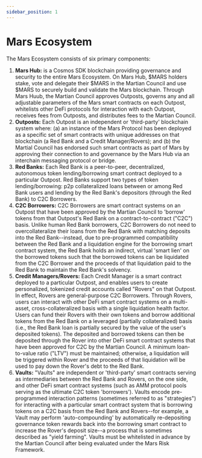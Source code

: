 ```yaml
---
sidebar_position: 1
---
```


# Mars Ecosystem

The Mars Ecosystem consists of six primary components: 

1. **Mars Hub:** is a Cosmos SDK blockchain providing governance and security to the entire Mars Ecosystem. On Mars Hub, $MARS holders stake, vote and delegate their $MARS in the Martian Council and use $MARS to securely build and validate the Mars blockchain. Through Mars Huub, the Martian Council approves Outposts, governs any and all adjustable parameters of the Mars smart contracts on each Outpost, whitelists other DeFi protocols for interaction with each Outpost, receives fees from Outposts, and distributes fees to the Martian Council. 
2. **Outposts:** Each Outpost is an independent or 'third-party' blockchain system where: (a) an instance of the Mars Protocol has been deployed as a specific set of smart contracts with unique addresses on that blockchain (a Red Bank and a Credit Manager/Rovers); and (b) the Martial Council has endorsed such smart contracts as part of Mars by approving their connection to and governance by the Mars Hub via an interchain messaging protocol or bridge. 
3. **Red Banks:** Each Red Bank is a peer-to-peer, decentralized, autonomous token lending/borrowing smart contract deployed to a particular Outpost. Red Banks support two types of token lending/borrowing: p2p collateralized loans between or among Red Bank users and lending by the Red Bank's depositors (through the Red Bank) to C2C Borrowers. 
4. **C2C Borrowers:** C2C Borrowers are smart contract systems on an Outpost that have been approved by the Martian Council to 'borrow' tokens from that Outpost's Red Bank on a contract-to-contract ("C2C") basis. Unlike human Red Bank borrowers, C2C Borrowers do not need to overcollateralize their loans from the Red Bank with matching deposits into the Red Bank--instead, due to pre-programmed compatibility between the Red Bank and a liquidation engine for the borrowing smart contract system, the Red Bank holds an indirect, virtual 'smart lien' on the borrowed tokens such that the borrowed tokens can be liquidated from the C2C Borrower and the proceeds of that liquidation paid to the Red Bank to maintain the Red Bank's solvency.  
5. **Credit Managers/Rovers:** Each Credit Manager is a smart contract deployed to a particular Outpost, and enables users to create personalized, tokenized credit accounts called "Rovers" on that Outpost. In effect, Rovers are general-purpose C2C Borrowers. Through Rovers, users can interact with other DeFi smart contract systems on a multi-asset, cross-collateralized basis with a single liquidation health factor. Users can fund their Rovers with their own tokens and borrow additional tokens from the Red Bank on a leveraged (partially collateralized) basis (i.e., the Red Bank loan is partially secured by the value of the user's deposited tokens). The deposited and borrowed tokens can then be deposited through the Rover into other DeFi smart contract systems that have been approved for C2C by the Martian Council. A minimum loan-to-value ratio ("LTV") must be maintained; otherwise, a liquidation will be triggered within Rover and the proceeds of that liquidation will be used to pay down the Rover's debt to the Red Bank. 
6. **Vaults:** "Vaults" are independent or 'third-party' smart contracts serving as intermediaries between the Red Bank and Rovers, on the one side, and other DeFi smart contract systems (such as AMM protocol pools serving as the ultimate C2C token 'borrowers'). Vaults encode pre-programmed interaction patterns (sometimes referred to as "strategies") for interacting with a particular smart contract system that is borrowing tokens on a C2C basis from the Red Bank and Rovers--for example, a Vault may perform 'auto-compounding' by automatically re-depositing governance token rewards back into the borrowing smart contract to increase the Rover's deposit size--a process that is sometimes described as "yield farming". Vaults must be whitelisted in advance by the Martian Council after being evaluated under the Mars Risk Framework.  